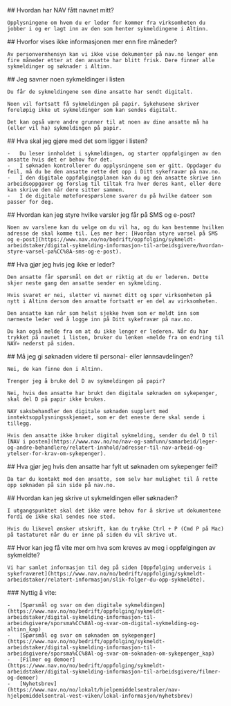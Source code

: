 <TilbakeLink text="Tilbake til Dine sykmeldte" href="/" />

<SporsmalOgSvarWrapper>
    ## Hvordan har NAV fått navnet mitt?

    Opplysningene om hvem du er leder for kommer fra virksomheten du jobber i og er lagt inn av den som henter sykmeldingene i Altinn.

</SporsmalOgSvarWrapper>

<SporsmalOgSvarWrapper>
    ## Hvorfor vises ikke informasjonen mer enn fire måneder?

    Av personvernhensyn kan vi ikke vise dokumenter på nav.no lenger enn fire måneder etter at den ansatte har blitt frisk. Dere finner alle sykmeldinger og søknader i Altinn.

</SporsmalOgSvarWrapper>

<SporsmalOgSvarWrapper>
    ## Jeg savner noen sykmeldinger i listen

    Du får de sykmeldingene som dine ansatte har sendt digitalt.

    Noen vil fortsatt få sykmeldingen på papir. Sykehusene skriver foreløpig ikke ut sykmeldinger som kan sendes digitalt.

    Det kan også være andre grunner til at noen av dine ansatte må ha (eller vil ha) sykmeldingen på papir.

</SporsmalOgSvarWrapper>

<SporsmalOgSvarWrapper>
    ## Hva skal jeg gjøre med det som ligger i listen?

    -   Du leser innholdet i sykmeldingen, og starter oppfølgingen av den ansatte hvis det er behov for det.
    -   I søknaden kontrollerer du opplysningene som er gitt. Oppdager du feil, må du be den ansatte rette det opp i Ditt sykefravær på nav.no.
    -   I den digitale oppfølgingsplanen kan du og den ansatte skrive inn arbeidsoppgaver og forslag til tiltak fra hver deres kant, eller dere kan skrive den når dere sitter sammen.
    -   I de digitale møteforespørslene svarer du på hvilke datoer som passer for deg.

</SporsmalOgSvarWrapper>

<SporsmalOgSvarWrapper>
    ## Hvordan kan jeg styre hvilke varsler jeg får på SMS og e-post?

    Noen av varslene kan du velge om du vil ha, og du kan bestemme hvilken adresse de skal komme til. Les mer her: [Hvordan styre varsel på SMS og e-post](https://www.nav.no/no/bedrift/oppfolging/sykmeldt-arbeidstaker/digital-sykmelding-informasjon-til-arbeidsgivere/hvordan-styre-varsel-pa%CC%8A-sms-og-e-post).

</SporsmalOgSvarWrapper>

<SporsmalOgSvarWrapper>
    ## Hva gjør jeg hvis jeg ikke er leder?

    Den ansatte får spørsmål om det er riktig at du er lederen. Dette skjer neste gang den ansatte sender en sykmelding.

    Hvis svaret er nei, sletter vi navnet ditt og spør virksomheten på nytt i Altinn dersom den ansatte fortsatt er en del av virksomheten.

    Den ansatte kan når som helst sjekke hvem som er meldt inn som nærmeste leder ved å logge inn på Ditt sykefravær på nav.no.

    Du kan også melde fra om at du ikke lenger er lederen. Når du har trykket på navnet i listen, bruker du lenken «melde fra om endring til NAV» nederst på siden.

</SporsmalOgSvarWrapper>

<SporsmalOgSvarWrapper>
    ## Må jeg gi søknaden videre til personal- eller lønnsavdelingen?

    Nei, de kan finne den i Altinn.

    Trenger jeg å bruke del D av sykmeldingen på papir?

    Nei, hvis den ansatte har brukt den digitale søknaden om sykepenger, skal del D på papir ikke brukes.

    NAV saksbehandler den digitale søknaden supplert med inntektsopplysningsskjemaet, som er det eneste dere skal sende i tillegg.

    Hvis den ansatte ikke bruker digital sykmelding, sender du del D til [NAV i posten](https://www.nav.no/no/nav-og-samfunn/samarbeid/leger-og-andre-behandlere/relatert-innhold/adresser-til-nav-arbeid-og-ytelser-for-krav-om-sykepenger).

</SporsmalOgSvarWrapper>

<SporsmalOgSvarWrapper>
    ## Hva gjør jeg hvis den ansatte har fylt ut søknaden om sykepenger feil?

    Da tar du kontakt med den ansatte, som selv har mulighet til å rette opp søknaden på sin side på nav.no.

</SporsmalOgSvarWrapper>

<SporsmalOgSvarWrapper>
    ## Hvordan kan jeg skrive ut sykmeldingen eller søknaden?

    I utgangspunktet skal det ikke være behov for å skrive ut dokumentene fordi de ikke skal sendes noe sted.

    Hvis du likevel ønsker utskrift, kan du trykke Ctrl + P (Cmd P på Mac) på tastaturet når du er inne på siden du vil skrive ut.

</SporsmalOgSvarWrapper>

<SporsmalOgSvarWrapper>
    ## Hvor kan jeg få vite mer om hva som kreves av meg i oppfølgingen av sykmeldte?

    Vi har samlet informasjon til deg på siden [Oppfølging underveis i sykefraværet](https://www.nav.no/no/bedrift/oppfolging/sykmeldt-arbeidstaker/relatert-informasjon/slik-folger-du-opp-sykmeldte).

</SporsmalOgSvarWrapper>

<SporsmalOgSvarWrapper graaInfoPanel>
    ### Nyttig å vite:

    -   [Spørsmål og svar om den digitale sykmeldingen](https://www.nav.no/no/bedrift/oppfolging/sykmeldt-arbeidstaker/digital-sykmelding-informasjon-til-arbeidsgivere/sporsma%CC%8Al-og-svar-om-digital-sykmelding-og-altinn_kap)
    -   [Spørsmål og svar om søknaden om sykepenger](https://www.nav.no/no/bedrift/oppfolging/sykmeldt-arbeidstaker/digital-sykmelding-informasjon-til-arbeidsgivere/sporsma%CC%8Al-og-svar-om-soknaden-om-sykepenger_kap)
    -   [Filmer og demoer](https://www.nav.no/no/bedrift/oppfolging/sykmeldt-arbeidstaker/digital-sykmelding-informasjon-til-arbeidsgivere/filmer-og-demoer)
    -   [Nyhetsbrev](https://www.nav.no/no/lokalt/hjelpemiddelsentraler/nav-hjelpemiddelsentral-vest-viken/lokal-informasjon/nyhetsbrev)

</SporsmalOgSvarWrapper>

<KontaktInfoPanel />

<TilbakeLink text="Tilbake til Dine sykmeldte" href="/" marginTop />
